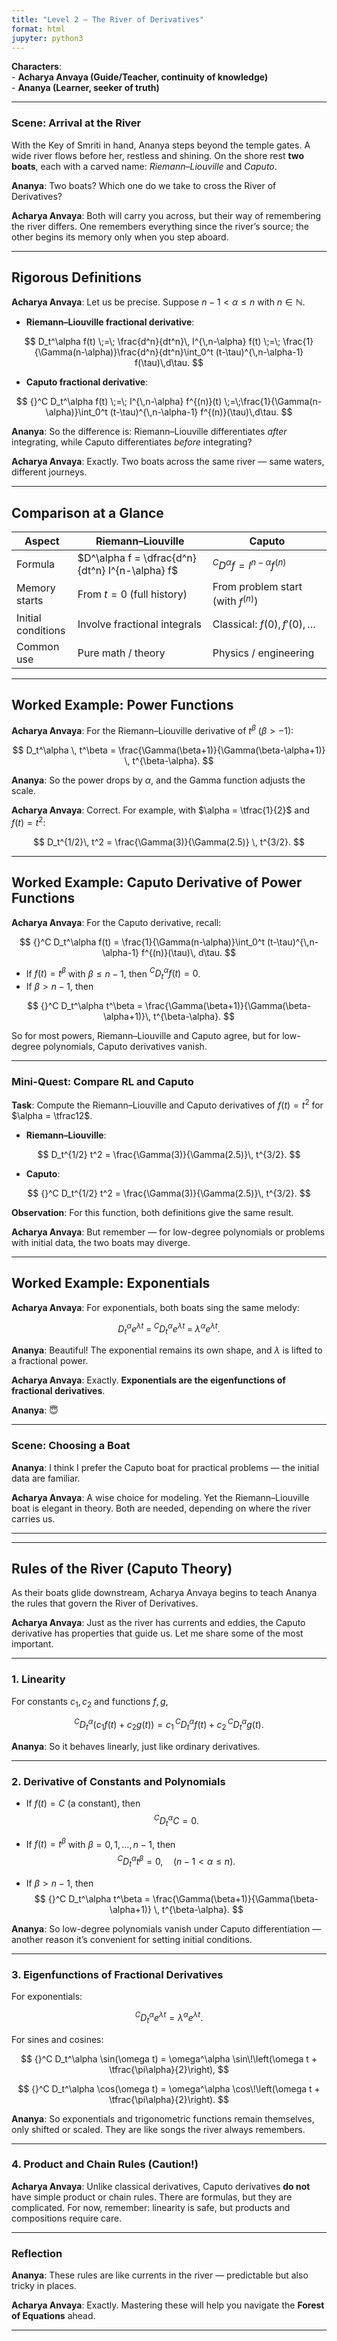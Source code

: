 ```yaml
---
title: "Level 2 – The River of Derivatives"
format: html
jupyter: python3
---
```


**Characters**:  
- **Acharya Anvaya (Guide/Teacher, continuity of knowledge)**  
- **Ananya (Learner, seeker of truth)**

---

### Scene: Arrival at the River

With the Key of Smriti in hand, Ananya steps beyond the temple gates. A wide river flows before her, restless and shining. On the shore rest **two boats**, each with a carved name: *Riemann–Liouville* and *Caputo*.

**Ananya**: Two boats? Which one do we take to cross the River of Derivatives?

**Acharya Anvaya**: Both will carry you across, but their way of remembering the river differs. One remembers everything since the river’s source; the other begins its memory only when you step aboard.

---

## Rigorous Definitions

**Acharya Anvaya**: Let us be precise. Suppose $n-1 < \alpha \leq n$ with $n \in \mathbb{N}$.

- **Riemann–Liouville fractional derivative**:

$$
D_t^\alpha f(t) \;=\; \frac{d^n}{dt^n}\, I^{\,n-\alpha} f(t)
\;=\; \frac{1}{\Gamma(n-\alpha)}\frac{d^n}{dt^n}\int_0^t (t-\tau)^{\,n-\alpha-1} f(\tau)\,d\tau.
$$

- **Caputo fractional derivative**:

$$
{}^C D_t^\alpha f(t) \;=\;
I^{\,n-\alpha} f^{(n)}(t)
\;=\;\frac{1}{\Gamma(n-\alpha)}\int_0^t (t-\tau)^{\,n-\alpha-1} f^{(n)}(\tau)\,d\tau.
$$

**Ananya**: So the difference is: Riemann–Liouville differentiates *after* integrating, while Caputo differentiates *before* integrating?

**Acharya Anvaya**: Exactly. Two boats across the same river — same waters, different journeys.

---

## Comparison at a Glance

| Aspect             | Riemann–Liouville                          | Caputo                                |
|--------------------|--------------------------------------------|---------------------------------------|
| Formula            | $D^\alpha f = \dfrac{d^n}{dt^n} I^{n-\alpha} f$ | ${}^C D^\alpha f = I^{n-\alpha} f^{(n)}$ |
| Memory starts      | From $t=0$ (full history)                  | From problem start (with $f^{(n)}$)   |
| Initial conditions | Involve fractional integrals               | Classical: $f(0), f'(0), \dots$       |
| Common use         | Pure math / theory                        | Physics / engineering                 |

---

## Worked Example: Power Functions

**Acharya Anvaya**: For the Riemann–Liouville derivative of $t^\beta$ ($\beta > -1$):

$$
D_t^\alpha \, t^\beta = \frac{\Gamma(\beta+1)}{\Gamma(\beta-\alpha+1)} \, t^{\beta-\alpha}.
$$

**Ananya**: So the power drops by $\alpha$, and the Gamma function adjusts the scale.

**Acharya Anvaya**: Correct. For example, with $\alpha = \tfrac{1}{2}$ and $f(t)=t^2$:

$$
D_t^{1/2}\, t^2 = \frac{\Gamma(3)}{\Gamma(2.5)} \, t^{3/2}.
$$

---

## Worked Example: Caputo Derivative of Power Functions

**Acharya Anvaya**: For the Caputo derivative, recall:

$$
{}^C D_t^\alpha f(t) =
\frac{1}{\Gamma(n-\alpha)}\int_0^t (t-\tau)^{\,n-\alpha-1} f^{(n)}(\tau)\, d\tau.
$$

- If $f(t) = t^\beta$ with $\beta \leq n-1$, then ${}^C D_t^\alpha f(t) = 0$.  
- If $\beta > n-1$, then

$$
{}^C D_t^\alpha t^\beta
= \frac{\Gamma(\beta+1)}{\Gamma(\beta-\alpha+1)}\, t^{\beta-\alpha}.
$$

So for most powers, Riemann–Liouville and Caputo agree, but for low-degree polynomials, Caputo derivatives vanish.

---

### Mini-Quest: Compare RL and Caputo

**Task**: Compute the Riemann–Liouville and Caputo derivatives of $f(t)=t^2$ for $\alpha = \tfrac12$.

- **Riemann–Liouville**:

$$
D_t^{1/2} t^2 = \frac{\Gamma(3)}{\Gamma(2.5)}\, t^{3/2}.
$$

- **Caputo**:

$$
{}^C D_t^{1/2} t^2 = \frac{\Gamma(3)}{\Gamma(2.5)}\, t^{3/2}.
$$

**Observation**: For this function, both definitions give the same result.

**Acharya Anvaya**: But remember — for low-degree polynomials or problems with initial data, the two boats may diverge.

---

## Worked Example: Exponentials

**Acharya Anvaya**: For exponentials, both boats sing the same melody:

$$
D_t^\alpha e^{\lambda t} \;=\; {}^C D_t^\alpha e^{\lambda t} \;=\; \lambda^\alpha e^{\lambda t}.
$$

**Ananya**: Beautiful! The exponential remains its own shape, and $\lambda$ is lifted to a fractional power.

**Acharya Anvaya**: Exactly. **Exponentials are the eigenfunctions of fractional derivatives**.

**Ananya**: 😇

---

### Scene: Choosing a Boat

**Ananya**: I think I prefer the Caputo boat for practical problems — the initial data are familiar.

**Acharya Anvaya**: A wise choice for modeling. Yet the Riemann–Liouville boat is elegant in theory. Both are needed, depending on where the river carries us.

---

---

## Rules of the River (Caputo Theory)

As their boats glide downstream, Acharya Anvaya begins to teach Ananya the rules that govern the River of Derivatives.

**Acharya Anvaya**: Just as the river has currents and eddies, the Caputo derivative has properties that guide us. Let me share some of the most important.

---

### 1. Linearity

For constants $c_1, c_2$ and functions $f, g$,

$$
{}^C D_t^\alpha \big(c_1 f(t) + c_2 g(t)\big)
= c_1 \, {}^C D_t^\alpha f(t) + c_2 \, {}^C D_t^\alpha g(t).
$$

**Ananya**: So it behaves linearly, just like ordinary derivatives.

---

### 2. Derivative of Constants and Polynomials

- If $f(t) = C$ (a constant), then
  $$
  {}^C D_t^\alpha C = 0.
  $$

- If $f(t) = t^\beta$ with $\beta=0,1,\dots,n-1$, then
  $$
  {}^C D_t^\alpha t^\beta = 0, \quad (n-1 < \alpha \le n).
  $$

- If $\beta > n-1$, then
  $$
  {}^C D_t^\alpha t^\beta
  = \frac{\Gamma(\beta+1)}{\Gamma(\beta-\alpha+1)} \, t^{\beta-\alpha}.
  $$

**Ananya**: So low-degree polynomials vanish under Caputo differentiation — another reason it’s convenient for setting initial conditions.

---

### 3. Eigenfunctions of Fractional Derivatives

For exponentials:

$$
{}^C D_t^\alpha e^{\lambda t} = \lambda^\alpha e^{\lambda t}.
$$

For sines and cosines:

$$
{}^C D_t^\alpha \sin(\omega t) = \omega^\alpha \sin\!\left(\omega t + \tfrac{\pi\alpha}{2}\right),
$$

$$
{}^C D_t^\alpha \cos(\omega t) = \omega^\alpha \cos\!\left(\omega t + \tfrac{\pi\alpha}{2}\right).
$$

**Ananya**: So exponentials and trigonometric functions remain themselves, only shifted or scaled. They are like songs the river always remembers.

---

### 4. Product and Chain Rules (Caution!)

**Acharya Anvaya**: Unlike classical derivatives, Caputo derivatives **do not** have simple product or chain rules. There are formulas, but they are complicated. For now, remember: linearity is safe, but products and compositions require care.

---

### Reflection

**Ananya**: These rules are like currents in the river — predictable but also tricky in places.

**Acharya Anvaya**: Exactly. Mastering these will help you navigate the **Forest of Equations** ahead.

---


